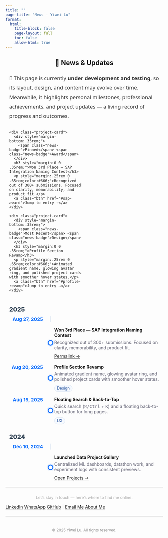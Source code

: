```yaml
---
title: ""
page-title: "News - Yiwei Lu"
format:
  html:
    title-block: false
    page-layout: full
    toc: false
    allow-html: true
---
```


<script>
  (function() {
    var correct = "testnews";   // 
    var input = prompt("🔒 This page is under testing.");
    if (input !== correct) {
      document.write("<h2 style='text-align:center;margin-top:20%;color:#c00;font-family:sans-serif;'>⛔ Access Denied</h2>");
      document.close();
    }
  })();
</script>

<style>
/* ===== News page-only minimal styles ===== */
.news-wrap{max-width:980px;margin:0 auto;padding:0 12px;}
.news-intro{margin:22px auto 8px;font-size:1.05rem;line-height:1.8;color:#333;font-family:system-ui,-apple-system,"Segoe UI",Roboto,"Helvetica Neue",sans-serif;}

.news-badge{display:inline-block;font-size:.78rem;padding:.2em .6em;border-radius:999px;background:#f5f9ff;border:1px solid #d8e2f1;color:#0b3d91;}

/* Timeline */
.news-tl{--datew:120px;--line:#e6edf5;--dot:#0d6efd;}
.news-tl-year{font-weight:800;font-size:1.2rem;color:#2c3e50;margin:28px 0 10px;}
.news-tl-list{display:grid;grid-template-columns:var(--datew) 24px 1fr;row-gap:16px;position:relative;}
.news-tl-list::before{content:"";grid-column:2;grid-row:1/-1;width:2px;background:var(--line);justify-self:center;}
.news-tl-item{display:contents;}
.news-tl-date{grid-column:1;align-self:start;justify-self:end;text-align:right;padding-right:12px;font-weight:700;color:var(--dot);font-size:.95rem;}
.news-tl-dot{grid-column:2;width:12px;height:12px;border-radius:50%;border:3px solid var(--dot);background:#fff;justify-self:center;align-self:center;box-shadow:0 0 0 3px rgba(13,110,253,.08);}
.news-tl-card{grid-column:3;}

@media (max-width:740px){.news-tl{--datew:98px;}}
@media (max-width:480px){.news-tl{--datew:86px;}.news-tl-date{font-size:.9rem;}}
</style>

<div class="news-wrap">
  <h2 style="text-align:center;">📰 News & Updates</h2>

  <p class="news-intro">
    🚧 This page is currently <strong>under development and testing</strong>, so its layout, design, and content may evolve over time.  
    Meanwhile, it highlights personal milestones, professional achievements, and project updates — a living record of progress and outcomes.
  </p>

  <!-- Top section: pinned + most recent（复用全站 .project-card / .btn） -->
  <div style="display:grid;grid-template-columns:1fr 1fr;gap:14px;margin:16px 0 18px;">
    <div class="project-card">
      <div style="margin-bottom:.35rem;">
        <span class="news-badge">Pinned</span> <span class="news-badge">Award</span>
      </div>
      <h3 style="margin:0 0 .35rem;">Won 3rd Place — SAP Integration Naming Contest</h3>
      <p style="margin:.25rem 0 .65rem;color:#666;">Recognized out of 300+ submissions. Focused on clarity, memorability, and product fit.</p>
      <a class="btn" href="#sap-award">Jump to entry →</a>
    </div>

    <div class="project-card">
      <div style="margin-bottom:.35rem;">
        <span class="news-badge">Most Recent</span> <span class="news-badge">Design</span>
      </div>
      <h3 style="margin:0 0 .35rem;">Profile Section Revamp</h3>
      <p style="margin:.25rem 0 .65rem;color:#666;">Animated gradient name, glowing avatar ring, and polished project cards with smoother hover states.</p>
      <a class="btn" href="#profile-revamp">Jump to entry →</a>
    </div>
  </div>

```{=html}
  <!-- ===== Timeline ===== -->
  <div class="news-tl" aria-label="Timeline of news and updates">

    <!-- 2025 -->
    <div class="news-tl-year">2025</div>
    <div class="news-tl-list">

      <div class="news-tl-item" id="sap-award">
        <div class="news-tl-date">Aug 27, 2025</div>
        <div class="news-tl-dot"></div>
        <div class="news-tl-card project-card">
          <strong>Won 3rd Place — SAP Integration Naming Contest</strong>
          <p style="margin:.35rem 0 .6rem;color:#667;">
            Recognized out of 300+ submissions. Focused on clarity, memorability, and product fit.
          </p>
          <a class="btn" href="#sap-award">Permalink →</a>
        </div>
      </div>

      <div class="news-tl-item" id="profile-revamp">
        <div class="news-tl-date">Aug 20, 2025</div>
        <div class="news-tl-dot"></div>
        <div class="news-tl-card project-card">
          <strong>Profile Section Revamp</strong>
          <p style="margin:.35rem 0 .6rem;color:#667;">
            Animated gradient name, glowing avatar ring, and polished project cards with smoother hover states.
          </p>
          <span class="news-badge">Design</span>
        </div>
      </div>

      <div class="news-tl-item" id="quick-search">
        <div class="news-tl-date">Aug 15, 2025</div>
        <div class="news-tl-dot"></div>
        <div class="news-tl-card project-card">
          <strong>Floating Search & Back-to-Top</strong>
          <p style="margin:.35rem 0 .6rem;color:#667;">
            Quick search (<kbd>⌘/Ctrl</kbd> + <kbd>K</kbd>) and a floating back-to-top button for long pages.
          </p>
          <span class="news-badge">UX</span>
        </div>
      </div>

    </div>

    <!-- 2024 -->
    <div class="news-tl-year">2024</div>
    <div class="news-tl-list">
      <div class="news-tl-item" id="gallery-launch">
        <div class="news-tl-date">Dec 10, 2024</div>
        <div class="news-tl-dot"></div>
        <div class="news-tl-card project-card">
          <strong>Launched Data Project Gallery</strong>
          <p style="margin:.35rem 0 .6rem;color:#667;">
            Centralized ML dashboards, datathon work, and experiment logs with consistent previews.
          </p>
          <a class="btn" href="https://lywww88.github.io/projects/" target="_blank">Open Projects →</a>
        </div>
      </div>
    </div>

  </div>
```

</div> <!-- /.news-wrap -->

<div aria-hidden="true" style="border-top: 1px solid #ccc; margin: 1.5em 0;"></div>

<p style="text-align: center; color: #aaa; font-size: 0.9em; margin-top: 2em;">
  Let’s stay in touch — here’s where to find me online.
</p>

<div class="connect-container">
  <a href="https://www.linkedin.com/in/yiwei-lu78" class="btn" target="_blank"><i class="bi bi-linkedin"></i> LinkedIn</a>
  <a href="https://wa.me/6266736276" class="btn" target="_blank"><i class="bi bi-whatsapp"></i> WhatsApp</a>
  <a href="https://github.com/lywww88" class="btn" target="_blank"><i class="bi bi-github"></i> GitHub</a>
  <span style="color: #ccc;">|</span>
  <a href="mailto:yiweilu36@uci.edu" class="btn"><i class="bi bi-envelope"></i> Email Me</a>
  <a href="https://lywww88.github.io/about.html" class="btn"><i class="bi bi-person-circle"></i> About Me</a>
</div>

<div aria-hidden="true" style="border-top: 1px solid #ccc; margin: 1.5em 0;"></div>

<p style="text-align: center; color: #888; font-size: 0.85em; margin-top: 3em;">
  © 2025 Yiwei Lu. All rights reserved.
</p>
